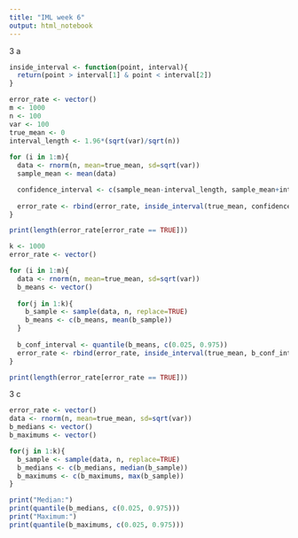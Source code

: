 ```yaml
---
title: "IML week 6"
output: html_notebook
---
```


3 a
```r
inside_interval <- function(point, interval){
  return(point > interval[1] & point < interval[2])
}

error_rate <- vector()
m <- 1000
n <- 100
var <- 100
true_mean <- 0
interval_length <- 1.96*(sqrt(var)/sqrt(n))
  
for (i in 1:m){
  data <- rnorm(n, mean=true_mean, sd=sqrt(var))
  sample_mean <- mean(data)

  confidence_interval <- c(sample_mean-interval_length, sample_mean+interval_length)
  
  error_rate <- rbind(error_rate, inside_interval(true_mean, confidence_interval))
}

print(length(error_rate[error_rate == TRUE]))

```
```r

k <- 1000
error_rate <- vector()

for (i in 1:m){
  data <- rnorm(n, mean=true_mean, sd=sqrt(var))
  b_means <- vector()
  
  for(j in 1:k){
    b_sample <- sample(data, n, replace=TRUE)
    b_means <- c(b_means, mean(b_sample))
  }
  
  b_conf_interval <- quantile(b_means, c(0.025, 0.975))
  error_rate <- rbind(error_rate, inside_interval(true_mean, b_conf_interval))
}

print(length(error_rate[error_rate == TRUE]))

```

3 c

```r

error_rate <- vector()
data <- rnorm(n, mean=true_mean, sd=sqrt(var))
b_medians <- vector()
b_maximums <- vector()

for(j in 1:k){
  b_sample <- sample(data, n, replace=TRUE)
  b_medians <- c(b_medians, median(b_sample))
  b_maximums <- c(b_maximums, max(b_sample))
}

print("Median:")
print(quantile(b_medians, c(0.025, 0.975)))
print("Maximum:")
print(quantile(b_maximums, c(0.025, 0.975)))

```

